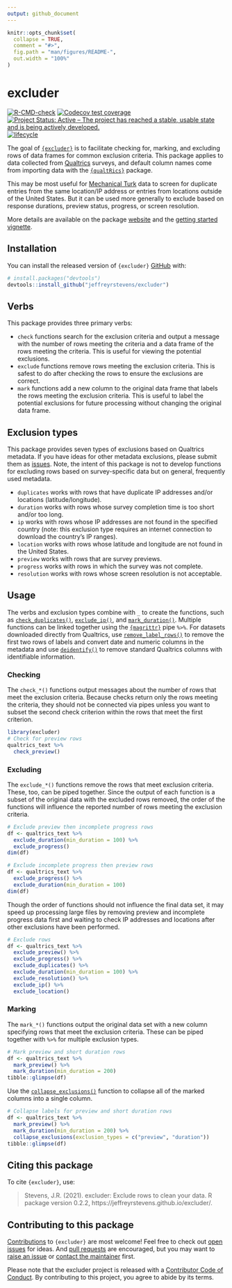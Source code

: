 ```yaml
---
output: github_document
---
```


<!-- README.md is generated from README.Rmd. Please edit that file -->

```r
knitr::opts_chunk$set(
  collapse = TRUE,
  comment = "#>",
  fig.path = "man/figures/README-",
  out.width = "100%"
)
```

# excluder

<!-- badges: start -->
[![R-CMD-check](https://github.com/jeffreyrstevens/excluder/workflows/R-CMD-check/badge.svg)](https://github.com/jeffreyrstevens/excluder/actions)
[![Codecov test coverage](https://codecov.io/gh/jeffreyrstevens/excluder/branch/main/graph/badge.svg)](https://codecov.io/gh/jeffreyrstevens/excluder?branch=main)
[![Project Status: Active – The project has reached a stable, usable state and is being actively developed.](https://www.repostatus.org/badges/latest/active.svg)](https://www.repostatus.org/#active)
[![lifecycle](man/figures/lifecycle-stable.svg)](https://lifecycle.r-lib.org/articles/stages.html#stable)
<!-- badges: end -->

The goal of [`{excluder}`](https://jeffreyrstevens.github.io/excluder/) is to facilitate checking for, marking, and excluding rows of data frames for common exclusion criteria. This package applies to data collected from [Qualtrics](https://www.qualtrics.com/) surveys, and default column names come from importing data with the  [`{qualtRics}`](https://docs.ropensci.org/qualtRics/) package. 

This may be most useful for [Mechanical Turk](https://www.mturk.com/) data to screen for duplicate entries from the same location/IP address or entries from locations outside of the United States. But it can be used more generally to exclude based on response durations, preview status, progress, or screen resolution.

More details are available on the package [website](https://jeffreyrstevens.github.io/excluder/) and the [getting started vignette](https://jeffreyrstevens.github.io/excluder/articles/getting_started.html).

## Installation

You can install the released version of `{excluder}`  [GitHub](https://github.com/) with:

``` r
# install.packages("devtools")
devtools::install_github("jeffreyrstevens/excluder")
```

## Verbs
This package provides three primary verbs:

* `check` functions search for the exclusion criteria and output a message with the number of rows meeting the criteria and a data frame of the rows meeting the criteria. This is useful for viewing the potential exclusions.
* `exclude` functions remove rows meeting the exclusion criteria. This is safest to do after checking the rows to ensure the exclusions are correct.
* `mark` functions add a new column to the original data frame that labels the rows meeting the exclusion criteria. This is useful to label the potential exclusions for future processing without changing the original data frame.

## Exclusion types
This package provides seven types of exclusions based on Qualtrics metadata. If you have ideas for other metadata exclusions, please submit them as [issues](https://github.com/jeffreyrstevens/excluder/issues). Note, the intent of this package is not to develop functions for excluding rows based on survey-specific data but on general, frequently used metadata.

* `duplicates` works with rows that have duplicate IP addresses and/or locations (latitude/longitude).
* `duration` works with rows whose survey completion time is too short and/or too long.
* `ip` works with rows whose IP addresses are not found in the specified country (note: this exclusion type requires an internet connection to download the country's IP ranges).
* `location` works with rows whose latitude and longitude are not found in the United States.
* `preview` works with rows that are survey previews.
* `progress` works with rows in which the survey was not complete.
* `resolution` works with rows whose screen resolution is not acceptable.


## Usage

The verbs and exclusion types combine with `_` to create the functions, such as [`check_duplicates()`](https://jeffreyrstevens.github.io/excluder/reference/check_duplicates.html), [`exclude_ip()`](https://jeffreyrstevens.github.io/excluder/reference/exclude_ip.html), and [`mark_duration()`](https://jeffreyrstevens.github.io/excluder/reference/mark_duration.html). Multiple functions can be linked together using the [`{magrittr}`](https://magrittr.tidyverse.org/) pipe `%>%`. For datasets downloaded directly from Qualtrics, use [`remove_label_rows()`](https://jeffreyrstevens.github.io/excluder/reference/remove_label_rows.html) to remove the first two rows of labels and convert date and numeric columns in the metadata and use [`deidentify()`](https://jeffreyrstevens.github.io/excluder/reference/deidentify.html) to remove standard Qualtrics columns with identifiable information.

### Checking

The `check_*()` functions output messages about the number of rows that meet the exclusion criteria. Because checks return only the rows meeting the criteria, they should not be connected via pipes unless you want to subset the second check criterion within the rows that meet the first criterion.

```r
library(excluder)
# Check for preview rows
qualtrics_text %>%
  check_preview()
```

### Excluding
The `exclude_*()` functions remove the rows that meet exclusion criteria. These, too, can be piped together. Since the output of each function is a subset of the original data with the excluded rows removed, the order of the functions will influence the reported number of rows meeting the exclusion criteria.

```r
# Exclude preview then incomplete progress rows
df <- qualtrics_text %>%
  exclude_duration(min_duration = 100) %>%
  exclude_progress()
dim(df)
```
```r
# Exclude incomplete progress then preview rows
df <- qualtrics_text %>%
  exclude_progress() %>%
  exclude_duration(min_duration = 100)
dim(df)
```
Though the order of functions should not influence the final data set, it may speed up processing large files by removing preview and incomplete progress data first and waiting to check IP addresses and locations after other exclusions have been performed.

```r
# Exclude rows
df <- qualtrics_text %>%
  exclude_preview() %>%
  exclude_progress() %>%
  exclude_duplicates() %>%
  exclude_duration(min_duration = 100) %>%
  exclude_resolution() %>%
  exclude_ip() %>%
  exclude_location()
```

### Marking
The `mark_*()` functions output the original data set with a new column specifying rows that meet the exclusion criteria. These can be piped together with `%>%` for multiple exclusion types.

```r
# Mark preview and short duration rows
df <- qualtrics_text %>%
  mark_preview() %>%
  mark_duration(min_duration = 200)
tibble::glimpse(df)
```
Use the [`collapse_exclusions()`](https://jeffreyrstevens.github.io/excluder/reference/collapse_exclusions.html) function to collapse all of the marked columns into a single column.
```r
# Collapse labels for preview and short duration rows
df <- qualtrics_text %>%
  mark_preview() %>%
  mark_duration(min_duration = 200) %>%
  collapse_exclusions(exclusion_types = c("preview", "duration"))
tibble::glimpse(df)
```

## Citing this package

To cite `{excluder}`, use:

> Stevens, J.R. (2021). excluder: Exclude rows to clean your data. R package version 0.2.2, https://jeffreyrstevens.github.io/excluder/.

## Contributing to this package

[Contributions](https://jeffreyrstevens.github.io/excluder/CONTRIBUTING.html) to `{excluder}` are most welcome! Feel free to check out [open issues](https://github.com/jeffreyrstevens/excluder/issues) for ideas. And [pull requests](https://github.com/jeffreyrstevens/excluder/pulls) are encouraged, but you may want to [raise an issue](https://github.com/jeffreyrstevens/excluder/issues/new/choose) or [contact the maintainer](mailto:jeffrey.r.stevens@gmail.com) first.

Please note that the excluder project is released with a [Contributor Code of Conduct](https://jeffreyrstevens.github.io/excluder/CODE_OF_CONDUCT.html). By contributing to this project, you agree to abide by its terms.
